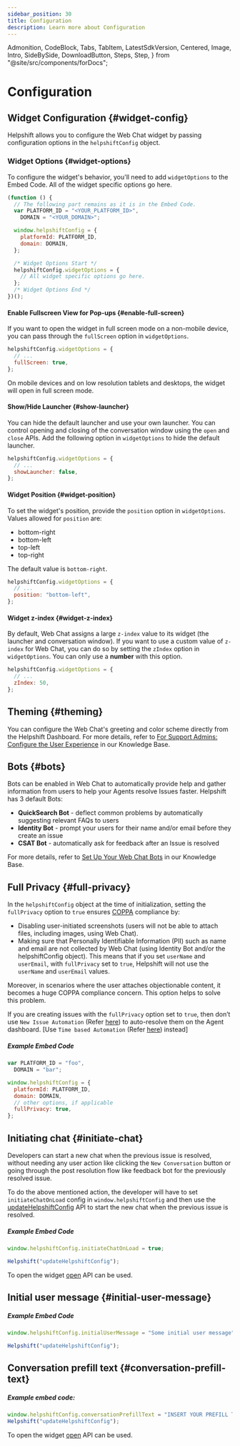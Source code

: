 ```yaml
---
sidebar_position: 30
title: Configuration
description: Learn more about Configuration
---
```


  Admonition,
  CodeBlock,
  Tabs,
  TabItem,
  LatestSdkVersion,
  Centered,
  Image,
  Intro,
  SideBySide,
  DownloadButton,
  Steps,
  Step,
} from "@site/src/components/forDocs";


# Configuration

<Intro>

</Intro>

## Widget Configuration {#widget-config}

Helpshift allows you to configure the Web Chat widget by passing configuration options in the `helpshiftConfig` object.

### Widget Options {#widget-options}

To configure the widget's behavior, you'll need to add `widgetOptions` to the Embed Code. All of the widget specific options go here.

```javascript
(function () {
  // The following part remains as it is in the Embed Code.
  var PLATFORM_ID = "<YOUR_PLATFORM_ID>",
    DOMAIN = "<YOUR_DOMAIN>";

  window.helpshiftConfig = {
    platformId: PLATFORM_ID,
    domain: DOMAIN,
  };

  /* Widget Options Start */
  helpshiftConfig.widgetOptions = {
    // All widget specific options go here.
  };
  /* Widget Options End */
})();
```

#### Enable Fullscreen View for Pop-ups {#enable-full-screen}

If you want to open the widget in full screen mode on a non-mobile device, you can pass through the `fullScreen` option in `widgetOptions`.

```javascript
helpshiftConfig.widgetOptions = {
  // ...
  fullScreen: true,
};
```

<Admonition type="info" title="Note">

On mobile devices and on low resolution tablets and desktops, the widget will open in full screen mode.

</Admonition>

#### Show/Hide Launcher {#show-launcher}

You can hide the default launcher and use your own launcher. You can control opening and closing of the conversation window using the `open` and `close` APIs. Add the following option in `widgetOptions` to hide the default launcher.

```javascript
helpshiftConfig.widgetOptions = {
  // ...
  showLauncher: false,
};
```

#### Widget Position {#widget-position}

To set the widget's position, provide the `position` option in `widgetOptions`. Values allowed for `position` are:

- bottom-right
- bottom-left
- top-left
- top-right

The default value is `bottom-right`.

```javascript
helpshiftConfig.widgetOptions = {
  // ...
  position: "bottom-left",
};
```

#### Widget z-index {#widget-z-index}

By default, Web Chat assigns a large `z-index` value to its widget (the launcher and conversation window). If you want to use a custom value of `z-index` for Web Chat, you can do so by setting the `zIndex` option in `widgetOptions`. You can only use a **number** with this option.

```javascript
helpshiftConfig.widgetOptions = {
  // ...
  zIndex: 50,
};
```

## Theming {#theming}

You can configure the Web Chat's greeting and color scheme directly from the Helpshift Dashboard. For more details, refer to [For Support Admins: Configure the User Experience](https://support.helpshift.com/kb/article/web-chat#section-three) in our Knowledge Base.

## Bots {#bots}

Bots can be enabled in Web Chat to automatically provide help and gather information from users to help your Agents resolve Issues faster. Helpshift has 3 default Bots:

- **QuickSearch Bot** - deflect common problems by automatically suggesting relevant FAQs to users
- **Identity Bot** - prompt your users for their name and/or email before they create an issue
- **CSAT Bot** - automatically ask for feedback after an Issue is resolved

For more details, refer to [Set Up Your Web Chat Bots](https://support.helpshift.com/kb/article/web-chat#section-four) in our Knowledge Base.

## Full Privacy {#full-privacy}

In the `helpshiftConfig` object at the time of initialization, setting the `fullPrivacy` option to `true` ensures [COPPA](http://www.coppa.org/) compliance by:

- Disabling user-initiated screenshots (users will not be able to attach files, including images, using Web Chat).
- Making sure that Personally Identifiable Information (PII) such as name and email are not collected by Web Chat (using Identity Bot and/or the helpshiftConfig object). This means that if you set `userName` and `userEmail`, with `fullPrivacy` set to `true`, Helpshift will not use the `userName` and `userEmail` values.

Moreover, in scenarios where the user attaches objectionable content, it becomes a huge COPPA compliance concern. This option helps to solve this problem.

<Admonition type="info" title="Note">

If you are creating issues with the `fullPrivacy` option set to `true`, then don’t use `New Issue Automation` (Refer [here](https://support.helpshift.com/kb/article/how-do-i-set-up-new-issue-automations/)) to auto-resolve them on the Agent dashboard. [Use `Time based Automation` (Refer [here](https://support.helpshift.com/kb/article/what-are-time-based-automations-and-how-do-i-set-them-up/)) instead]

</Admonition>

##### Example Embed Code

```javascript
var PLATFORM_ID = "foo",
  DOMAIN = "bar";

window.helpshiftConfig = {
  platformId: PLATFORM_ID,
  domain: DOMAIN,
  // other options, if applicable
  fullPrivacy: true,
};
```

## Initiating chat {#initiate-chat}

Developers can start a new chat when the previous issue is resolved, without needing any user action like clicking the `New Conversation` button or going through the post resolution flow like feedback bot for the previously resolved issue.

To do the above mentioned action, the developer will have to set `initiateChatOnLoad` config in `window.helpshiftConfig` and then use the [updateHelpshiftConfig](https://developers.helpshift.com/web-chat/api/#update-helpshift-config) API to start the new chat when the previous issue is resolved.

##### Example Embed Code

```javascript
window.helpshiftConfig.initiateChatOnLoad = true;

Helpshift("updateHelpshiftConfig");
```

To open the widget [open](https://developers.helpshift.com/web-chat/api/#open-widget) API can be used.

## Initial user message {#initial-user-message}

<InitialUserMessageDescription />

##### Example Embed Code

```javascript
window.helpshiftConfig.initialUserMessage = "Some initial user message";

Helpshift("updateHelpshiftConfig");
```

## Conversation prefill text {#conversation-prefill-text}

<ConversationPrefillTextDescription />

##### Example embed code:

```javascript
window.helpshiftConfig.conversationPrefillText = "INSERT YOUR PREFILL TEXT";
Helpshift("updateHelpshiftConfig");
```

To open the widget [open](https://developers.helpshift.com/web-chat/api/#open-widget) API can be used.